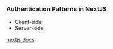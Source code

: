 ### Authentication Patterns in NextJS

- Client-side
- Server-side

[nextjs docs](https://nextjs.org/docs/authentication)
